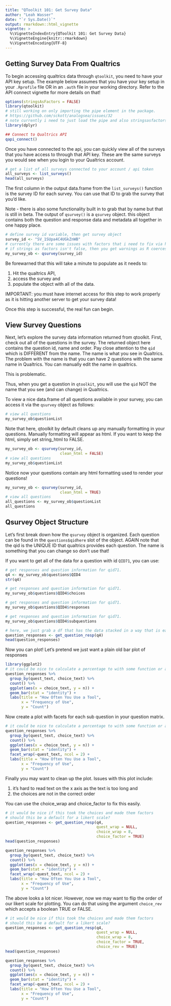 ```yaml
---
title: "QToolkit 101: Get Survey Data"
author: "Leah Wasser"
date: "`r Sys.Date()`"
output: rmarkdown::html_vignette
vignette: >
  %\VignetteIndexEntry{QToolkit 101: Get Survey Data}
  %\VignetteEngine{knitr::rmarkdown}
  %\VignetteEncoding{UTF-8}
---
```


## Getting Survey Data From Qualtrics

To begin accessing qualtrics data through `qtoolkit`, you need to have your API
key setup. The example below assumes that you
have your key setup in your `.Rprofile` file OR in an `.auth` file in your working directory.
Refer to the API connect vignette for more details on that!

```r
options(stringsAsFactors = FALSE)
library(qtoolkit)
# still working on only importing the pipe element in the package.
# https://github.com/sckott/analogsea/issues/32
# note currently i need to just load the pipe and also stringsasfactors as false
library(dplyr)

```

```r
## Connect to Qualtrics API
qapi_connect()
```

Once you have connected to the api, you can quickly view all of the surveys that
you have access to through that API key. These are the same surveys you would see
when you login to your Qualtrics account.

```r
# get a list of all surveys connected to your account / api token
all_surveys <- list_surveys()
head(all_surveys)

```

The first column in the output data.frame from the `list_surveys()` function is
the survey ID for each survey. You can use that ID to grab the survey that you'd
like.

Note - there is also some functionality built in to grab that by name but that
is still in beta. The output of `qsurvey()` is a `qsurvey` object. this object
contains both the question and response data and metadata all together in one
happy place.

```r
# define survey id variable, then get survey object
survey_id <- "SV_1SUpa4C4UGkZnWB"
# currently there are some issues with factors that i need to fix via hard code
# if strings as factors isn't false, then you get warnings as R coerces to char
my_survey_ob <- qsurvey(survey_id)
```

Be forewarned that this will take a minute to populate as it needs to:

1. Hit the qualtrics API,
2. access the survey and
3. populate the object with all of the data.

IMPORTANT: you must have internet access for this step to work properly as it
is hitting another server to get your survey data!

Once this step is successful, the real fun can begin.

## View Survey Questions

Next, let's explore the survey data information returned from qtoolkit.
First, check out all of the questions in the survey. The returned object here
contains the question id, name and order. Pay close attention to the `qid` which is
DIFFERENT from the name. The name is what you see in Qualtrics. The problem with
the name is that you can have 2 questions with the same name in Qualtrics. You
can manually edit the name in qualtrics.

This is problematic.

Thus, when you get a question in `qtoolkit`, you will use the `qid` NOT the name
that you see (and can change) in Qualtrics.

To view a nice data.frame of all questions available in your survey, you can access
it via the `qsurvey` object as follows:

```r
# view all questions
my_survey_ob$questionList

```

Note that here, qtoolkit by default cleans up any manually formatting in your questions.
Manually formatting will appear as html. If you want to keep the html, simply set 
string_html to FALSE. 

```r
my_survey_ob <- qsurvey(survey_id,
                        clean_html = FALSE)
# view all questions
my_survey_ob$questionList
```

Notice now your questions contain any html formatting used to render your questions!

```r
my_survey_ob <- qsurvey(survey_id,
                        clean_html = TRUE)
# view all questions
all_questions <- my_survey_ob$questionList
all_questions
```

## Qsurvey Object Structure

Let's first break down how the `qsurvey` object is organized. Each question can
be found in the `questions$qidhere` slot of the object. AGAIN note that the
qid is the UNIQUE ID that qualtrics provides each question. The name is something
that you can change so don't use that!

If you want to get all of the data for a question with id `QID71`, you can use:

```r
# get responses and question information for qid71.
q4 <- my_survey_ob$questions$QID4
str(q4)
```

```r
# get responses and question information for qid71.
my_survey_ob$questions$QID4$choices
```

```r
# get responses and question information for qid71.
my_survey_ob$questions$QID4$responses

```

```r
# get responses and question information for qid71.
my_survey_ob$questions$QID4$subquestions
```

```r
# here, we just grab a df that has the data stacked in a way that is easily plottable
question_responses <- get_question_resp(q4)
head(question_responses)
```

Now you can plot! Let's pretend we just want a plain old bar plot of
responses

```r
library(ggplot2)
# it could be nice to calculate a percentage to with some function or argument 
question_responses %>%
  group_by(quest_text, choice_text) %>%
  count() %>%
  ggplot(aes(x = choice_text, y = n)) +
  geom_bar(stat = "identity") +
  labs(title = "How Often You Use a Tool",
       x = "Frequency of Use",
       y = "Count")

```

Now create a plot with facets for each sub question in your question matrix. 

```r
# it could be nice to calculate a percentage to with some function or argument 
question_responses %>%
  group_by(quest_text, choice_text) %>%
  count() %>%
  ggplot(aes(x = choice_text, y = n)) +
  geom_bar(stat = "identity") +
  facet_wrap(~quest_text, ncol = 2) +
  labs(title = "How Often You Use a Tool",
       x = "Frequency of Use",
       y = "Count")

```

Finally you may want to clean up the plot. Issues with this plot include:

1. it's hard to read text on the x axis as the text is too long and 
2. the choices are not in the correct order

You can use the choice_wrap and choice_factor to fix this easily.

```r
# it would be nice if this took the choices and made them factors
# should this be a default for a likert scale?
question_responses <- get_question_resp(q4, 
                                        quest_wrap = NULL, 
                                        choice_wrap = 8, 
                                        choice_factor = TRUE)
head(question_responses)

question_responses %>%
  group_by(quest_text, choice_text) %>%
  count() %>%
  ggplot(aes(x = choice_text, y = n)) +
  geom_bar(stat = "identity") +
  facet_wrap(~quest_text, ncol = 2) +
  labs(title = "How Often You Use a Tool",
       x = "Frequency of Use",
       y = "Count")
```

The above looks a lot nicer. However, now we may want to flip the order of our 
likert scale for plotting. You can do that using the argument `choice_rev` 
which accepts a boolean TRUE or FALSE.

```r
# it would be nice if this took the choices and made them factors
# should this be a default for a likert scale?
question_responses <- get_question_resp(q4, 
                                        quest_wrap = NULL, 
                                        choice_wrap = 8, 
                                        choice_factor = TRUE,
                                        choice_rev = TRUE)
head(question_responses)

question_responses %>%
  group_by(quest_text, choice_text) %>%
  count() %>%
  ggplot(aes(x = choice_text, y = n)) +
  geom_bar(stat = "identity") +
  facet_wrap(~quest_text, ncol = 2) +
  labs(title = "How Often You Use a Tool",
       x = "Frequency of Use",
       y = "Count")
```